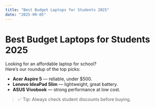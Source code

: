 ```yaml
---
title: "Best Budget Laptops for Students 2025"
date: "2025-09-05"
---
```


# Best Budget Laptops for Students 2025

Looking for an affordable laptop for school?  
Here’s our roundup of the top picks:

- **Acer Aspire 5** — reliable, under $500.
- **Lenovo IdeaPad Slim** — lightweight, great battery.
- **ASUS Vivobook** — strong performance at low cost.

> ✅ Tip: Always check student discounts before buying.
